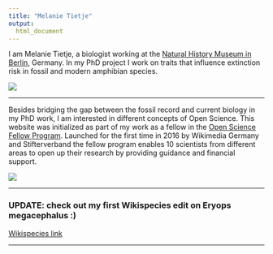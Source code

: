 ```yaml
---
title: "Melanie Tietje"
output:
  html_document
---
```



I am Melanie Tietje, a biologist working at the [Natural History Museum in Berlin](https://www.naturkundemuseum.berlin/en/einblicke/mitarbeiter/melanie.tietje), Germany. In my PhD project I work on traits that influence extinction risk in fossil and modern amphibian species.

<div style="width:300px; height=200px">
![](portrait.jpg) 
</div>


------

Besides bridging the gap between the fossil record and current biology in my PhD work, I am interested in different concepts of Open Science. This website was initialized as part of my work as a fellow in the [Open Science Fellow Program](https://wikimedia.de/wiki/Fellowprogramm). Launched for the first time in 2016 by Wikimedia Germany and Stifterverband the fellow program enables 10 scientists from different areas to open up their research by providing guidance and financial support. 

<div style="width:300px; height=200px">
![](fp_logo_fall_back_4c_neu.png) 
</div>

------

### UPDATE: check out my first Wikispecies edit on Eryops megacephalus :)
[Wikispecies link](https://species.wikimedia.org/wiki/Eryops_megacephalus)



------


